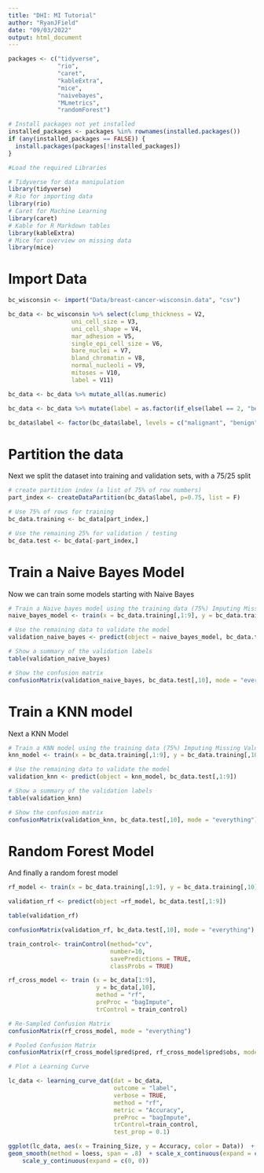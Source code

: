 ```yaml
---
title: "DHI: MI Tutorial"
author: "RyanJField"
date: "09/03/2022"
output: html_document
---
```

  
```r

packages <- c("tidyverse",
              "rio",
              "caret",
              "kableExtra",
              "mice",
              "naivebayes",
              "MLmetrics",
              "randomForest")

# Install packages not yet installed
installed_packages <- packages %in% rownames(installed.packages())
if (any(installed_packages == FALSE)) {
  install.packages(packages[!installed_packages])
}

#Load the required Libraries

# Tidyverse for data manipulation
library(tidyverse)
# Rio for importing data
library(rio)
# Caret for Machine Learning
library(caret)
# Kable for R Markdown tables
library(kableExtra)
# Mice for overview on missing data
library(mice)

```

# Import Data
```r

bc_wisconsin <- import("Data/breast-cancer-wisconsin.data", "csv")

bc_data <- bc_wisconsin %>% select(clump_thickness = V2,
                  uni_cell_size = V3,
                  uni_cell_shape = V4,
                  mar_adhesion = V5,
                  single_epi_cell_size = V6,
                  bare_nuclei = V7,
                  bland_chromatin = V8,
                  normal_nucleoli = V9,
                  mitoses = V10,
                  label = V11)

bc_data <- bc_data %>% mutate_all(as.numeric)

bc_data <- bc_data %>% mutate(label = as.factor(if_else(label == 2, "benign", "malignant")))

bc_data$label <- factor(bc_data$label, levels = c("malignant", "benign"))


```

# Partition the data
Next we split the dataset into training and validation sets, with a 75/25 split
```r
# create partition index (a list of 75% of row numbers)
part_index <- createDataPartition(bc_data$label, p=0.75, list = F)

# Use 75% of rows for training
bc_data.training <- bc_data[part_index,]

# Use the remaining 25% for validation / testing
bc_data.test <- bc_data[-part_index,]

```

# Train a Naive Bayes Model
Now we can train some models starting with Naive Bayes
```r

# Train a Naive bayes model using the training data (75%) Imputing Missing Values using bagImpute
naive_bayes_model <- train(x = bc_data.training[,1:9], y = bc_data.training[,10], method = 'naive_bayes', preProc = "bagImpute")

# Use the remaining data to validate the model
validation_naive_bayes <- predict(object = naive_bayes_model, bc_data.test[,1:9])

# Show a summary of the validation labels
table(validation_naive_bayes)

# Show the confusion matrix
confusionMatrix(validation_naive_bayes, bc_data.test[,10], mode = "everything")

```

# Train a KNN model
Next a KNN Model
```r

# Train a KNN model using the training data (75%) Imputing Missing Values using bagImpute
knn_model <- train(x = bc_data.training[,1:9], y = bc_data.training[,10], method = 'knn', preProc = c("center", "scale", "bagImpute"))

# Use the remaining data to validate the model
validation_knn <- predict(object = knn_model, bc_data.test[,1:9])

# Show a summary of the validation labels
table(validation_knn)

# Show the confusion matrix
confusionMatrix(validation_knn, bc_data.test[,10], mode = "everything")

```

# Random Forest Model
And finally a random forest model
```r

rf_model <- train(x = bc_data.training[,1:9], y = bc_data.training[,10], method = 'rf', preProc = "bagImpute")

validation_rf <- predict(object =rf_model, bc_data.test[,1:9])

table(validation_rf)

confusionMatrix(validation_rf, bc_data.test[,10], mode = "everything")

```

```r

train_control<- trainControl(method="cv",
                             number=10,
                             savePredictions = TRUE,
                             classProbs = TRUE)

rf_cross_model <- train (x = bc_data[1:9],
                         y = bc_data[,10],
                         method = "rf",
                         preProc = "bagImpute",
                         trControl = train_control)

# Re-Sampled Confusion Matrix
confusionMatrix(rf_cross_model, mode = "everything")

# Pooled Confusion Matrix
confusionMatrix(rf_cross_model$pred$pred, rf_cross_model$pred$obs, mode = "everything")

# Plot a Learning Curve

lc_data <- learning_curve_dat(dat = bc_data,
                              outcome = "label",
                              verbose = TRUE,
                              method = "rf",
                              metric = "Accuracy", 
                              preProc = "bagImpute",
                              trControl=train_control,
                              test_prop = 0.1)

ggplot(lc_data, aes(x = Training_Size, y = Accuracy, color = Data))  +     
geom_smooth(method = loess, span = .8)  + scale_x_continuous(expand = c(0, 0)) + 
    scale_y_continuous(expand = c(0, 0))

```